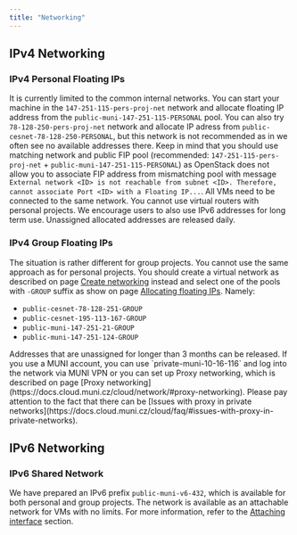 ```yaml
---
title: "Networking"
---
```

## IPv4 Networking

### IPv4 Personal Floating IPs

It is currently limited to the common internal networks. You can start your machine in the `147-251-115-pers-proj-net` network and allocate floating IP address from the `public-muni-147-251-115-PERSONAL` pool. You can also try `78-128-250-pers-proj-net` network and allocate IP adress from `public-cesnet-78-128-250-PERSONAL`, but this network is not recommended as in we often see no available addresses there. Keep in mind that you should use matching network and public FIP pool (recommended: `147-251-115-pers-proj-net` + `public-muni-147-251-115-PERSONAL`) as OpenStack does not allow you to associate FIP address from mismatching pool with message `External network <ID> is not reachable from subnet <ID>. Therefore, cannot associate Port <ID> with a Floating IP...`. All VMs need to be connected to the same network. You cannot use virtual routers with personal projects. We encourage users to also use IPv6 addresses for long term use. Unassigned allocated addresses are released daily.

### IPv4 Group Floating IPs

The situation is rather different for group projects. You cannot use the same approach as for personal projects. You should create a virtual network as described on page [Create networking](../../how-to-guides/create-networking) instead and select one of the pools with `-GROUP` suffix as show on page [Allocating floating IPs](../../how-to-guides/managing-floating-ips). Namely:

 - `public-cesnet-78-128-251-GROUP`
 - `public-cesnet-195-113-167-GROUP`
 - `public-muni-147-251-21-GROUP`
 - `public-muni-147-251-124-GROUP`

<Callout type="warn" title="Warning">
    Addresses that are unassigned for longer than 3 months can be released.
</Callout>


<Callout type="info" title="Tip" icon="💡">
    If you use a MUNI account, you can use `private-muni-10-16-116` and log into the network via MUNI VPN or you can set up Proxy networking, which is described on page [Proxy networking](https://docs.cloud.muni.cz/cloud/network/#proxy-networking). Please pay attention to the fact that there can be [Issues with proxy in private networks](https://docs.cloud.muni.cz/cloud/faq/#issues-with-proxy-in-private-networks).
</Callout>

## IPv6 Networking

### IPv6 Shared Network

We have prepared an IPv6 prefix `public-muni-v6-432`, which is available for both personal and group projects. The network is available as an attachable network for VMs with no limits. For more information, refer to the [Attaching interface](../how-to-guides/attaching-interface) section.
